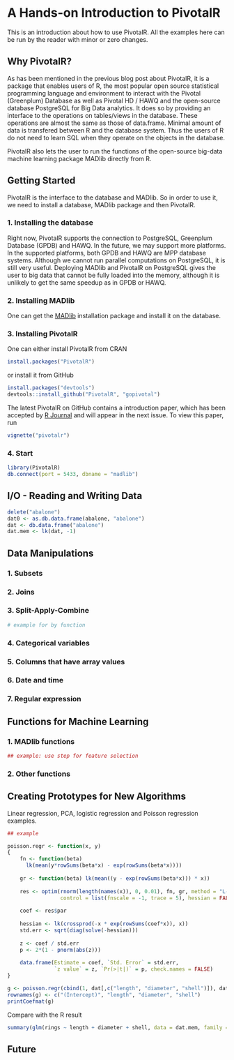 A Hands-on Introduction to PivotalR 
========================================================

This is an introduction about how to use PivotalR. All the examples here can be run by the reader with minor or zero changes.

Why PivotalR?
--------------------------------

As has been mentioned in the previous blog post about PivotalR, it is a package that enables users of R, the most popular open source statistical programming language and environment to interact with the Pivotal (Greenplum) Database as well as Pivotal HD / HAWQ and the open-source database PostgreSQL for Big Data analytics. It does so by providing an interface to the operations on tables/views in the database. These operations are almost the same as those of data.frame. Minimal amount of data is transfered between R and the database system. Thus the users of R do not need to learn SQL when they operate on the objects in the database. 

PivotalR also lets the user to run the functions of the open-source big-data machine learning package MADlib directly from R.

Getting Started
--------------------------------

PivotalR is the interface to the database and MADlib. So in order to use it, we need to install a database, MADlib package and then PivotalR. 

### 1. Installing the database

Right now, PivotalR supports the connection to PostgreSQL, Greenplum Database (GPDB) and HAWQ. In the future, we may support more platforms. In the supported platforms, both GPDB and HAWQ are MPP database systems. Although we cannot run parallel computations on PostgreSQL, it is still very useful. Deploying MADlib and PivotalR on PostgreSQL gives the user to big data that cannot be fully loaded into the memory, although it is unlikely to get the same speedup as in GPDB or HAWQ.

### 2. Installing MADlib

One can get the [MADlib](http://madlib.net) installation package and install it on the database.

### 3. Installing PivotalR

One can either install PivotalR from CRAN

```r
install.packages("PivotalR")
```

or install it from GitHub

```r
install.packages("devtools")
devtools::install_github("PivotalR", "gopivotal")
```

The latest PivotalR on GitHub contains a introduction paper, which has been accepted by [R Journal](http://journal.r-project.org/index.html) and will appear in the next issue. To view this paper, run
```r
vignette("pivotalr")
```

### 4. Start

```r
library(PivotalR)
db.connect(port = 5433, dbname = "madlib")
```

I/O - Reading and Writing Data
---------------------------------

```r
delete("abalone")
dat0 <- as.db.data.frame(abalone, "abalone")
dat <- db.data.frame("abalone")
dat.mem <- lk(dat, -1)
```

Data Manipulations
------------------------------------

### 1. Subsets

### 2. Joins

### 3. Split-Apply-Combine

```r
# example for by function
```

### 4. Categorical variables

### 5. Columns that have array values
  
### 6. Date and time

### 7. Regular expression

Functions for Machine Learning
--------------------------------------

### 1. MADlib functions



```r
## example: use step for feature selection
```

### 2. Other functions

Creating Prototypes for New Algorithms
----------------------------------------

Linear regression, PCA, logistic regression and Poisson regression examples.

```r
## example
```

```r
poisson.regr <- function(x, y) 
{
    fn <- function(beta) 
      lk(mean(y*rowSums(beta*x) - exp(rowSums(beta*x))))
    
    gr <- function(beta) lk(mean((y - exp(rowSums(beta*x))) * x))
    
    res <- optim(rnorm(length(names(x)), 0, 0.01), fn, gr, method = "L-BFGS-B",
                 control = list(fnscale = -1, trace = 5), hessian = FALSE)
    
    coef <- res$par
    
    hessian <- lk(crossprod(-x * exp(rowSums(coef*x)), x))
    std.err <- sqrt(diag(solve(-hessian)))
    
    z <- coef / std.err
    p <- 2*(1 - pnorm(abs(z)))
    
    data.frame(Estimate = coef, `Std. Error` = std.err,
               `z value` = z, `Pr(>|t|)` = p, check.names = FALSE)
}
```

```r
g <- poisson.regr(cbind(1, dat[,c("length", "diameter", "shell")]), dat$rings)
rownames(g) <- c("(Intercept)", "length", "diameter", "shell")
printCoefmat(g)
```

Compare with the R result

```r
summary(glm(rings ~ length + diameter + shell, data = dat.mem, family = poisson))
```

Future
---------------------------